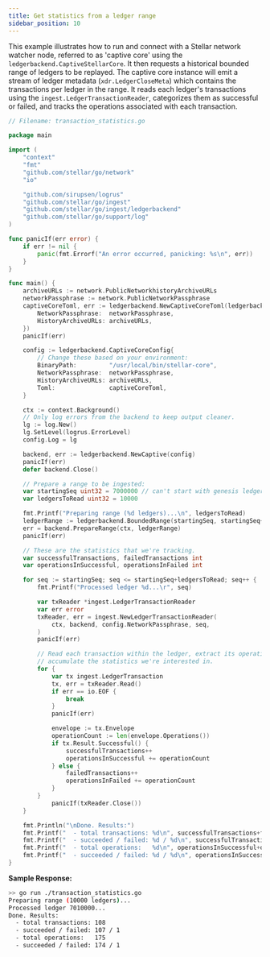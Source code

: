 ```yaml
---
title: Get statistics from a ledger range
sidebar_position: 10
---
```


This example illustrates how to run and connect with a Stellar network watcher node, referred to as 'captive core' using the `ledgerbackend.CaptiveStellarCore`. It then requests a historical bounded range of ledgers to be replayed. The captive core instance will emit a stream of ledger metadata (`xdr.LedgerCloseMeta`) which contains the transactions per ledger in the range. It reads each ledger's transactions using the `ingest.LedgerTransactionReader`, categorizes them as successful or failed, and tracks the operations associated with each transaction.

<CodeExample>

```go
// Filename: transaction_statistics.go

package main

import (
	"context"
	"fmt"
	"github.com/stellar/go/network"
	"io"

	"github.com/sirupsen/logrus"
	"github.com/stellar/go/ingest"
	"github.com/stellar/go/ingest/ledgerbackend"
	"github.com/stellar/go/support/log"
)

func panicIf(err error) {
	if err != nil {
		panic(fmt.Errorf("An error occurred, panicking: %s\n", err))
	}
}

func main() {
	archiveURLs := network.PublicNetworkhistoryArchiveURLs
	networkPassphrase := network.PublicNetworkPassphrase
	captiveCoreToml, err := ledgerbackend.NewCaptiveCoreToml(ledgerbackend.CaptiveCoreTomlParams{
		NetworkPassphrase:  networkPassphrase,
		HistoryArchiveURLs: archiveURLs,
	})
	panicIf(err)

	config := ledgerbackend.CaptiveCoreConfig{
		// Change these based on your environment:
		BinaryPath:         "/usr/local/bin/stellar-core",
		NetworkPassphrase:  networkPassphrase,
		HistoryArchiveURLs: archiveURLs,
		Toml:               captiveCoreToml,
	}

	ctx := context.Background()
	// Only log errors from the backend to keep output cleaner.
	lg := log.New()
	lg.SetLevel(logrus.ErrorLevel)
	config.Log = lg

	backend, err := ledgerbackend.NewCaptive(config)
	panicIf(err)
	defer backend.Close()

	// Prepare a range to be ingested:
	var startingSeq uint32 = 7000000 // can't start with genesis ledger
	var ledgersToRead uint32 = 10000

	fmt.Printf("Preparing range (%d ledgers)...\n", ledgersToRead)
	ledgerRange := ledgerbackend.BoundedRange(startingSeq, startingSeq+ledgersToRead)
	err = backend.PrepareRange(ctx, ledgerRange)
	panicIf(err)

	// These are the statistics that we're tracking.
	var successfulTransactions, failedTransactions int
	var operationsInSuccessful, operationsInFailed int

	for seq := startingSeq; seq <= startingSeq+ledgersToRead; seq++ {
		fmt.Printf("Processed ledger %d...\r", seq)

		var txReader *ingest.LedgerTransactionReader
		var err error
		txReader, err = ingest.NewLedgerTransactionReader(
			ctx, backend, config.NetworkPassphrase, seq,
		)
		panicIf(err)

		// Read each transaction within the ledger, extract its operations, and
		// accumulate the statistics we're interested in.
		for {
			var tx ingest.LedgerTransaction
			tx, err = txReader.Read()
			if err == io.EOF {
				break
			}
			panicIf(err)

			envelope := tx.Envelope
			operationCount := len(envelope.Operations())
			if tx.Result.Successful() {
				successfulTransactions++
				operationsInSuccessful += operationCount
			} else {
				failedTransactions++
				operationsInFailed += operationCount
			}
		}
        	panicIf(txReader.Close())
	}

	fmt.Println("\nDone. Results:")
	fmt.Printf("  - total transactions: %d\n", successfulTransactions+failedTransactions)
	fmt.Printf("  - succeeded / failed: %d / %d\n", successfulTransactions, failedTransactions)
	fmt.Printf("  - total operations:   %d\n", operationsInSuccessful+operationsInFailed)
	fmt.Printf("  - succeeded / failed: %d / %d\n", operationsInSuccessful, operationsInFailed)
}
```

</CodeExample>

**Sample Response:**

```bash
>> go run ./transaction_statistics.go
Preparing range (10000 ledgers)...
Processed ledger 7010000...
Done. Results:
  - total transactions: 108
  - succeeded / failed: 107 / 1
  - total operations:   175
  - succeeded / failed: 174 / 1
```
